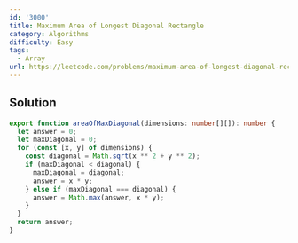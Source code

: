 ```yaml
---
id: '3000'
title: Maximum Area of Longest Diagonal Rectangle
category: Algorithms
difficulty: Easy
tags:
  - Array
url: https://leetcode.com/problems/maximum-area-of-longest-diagonal-rectangle
---
```


## Solution

```typescript filename="solution.ts" copy
export function areaOfMaxDiagonal(dimensions: number[][]): number {
  let answer = 0;
  let maxDiagonal = 0;
  for (const [x, y] of dimensions) {
    const diagonal = Math.sqrt(x ** 2 + y ** 2);
    if (maxDiagonal < diagonal) {
      maxDiagonal = diagonal;
      answer = x * y;
    } else if (maxDiagonal === diagonal) {
      answer = Math.max(answer, x * y);
    }
  }
  return answer;
}
```
